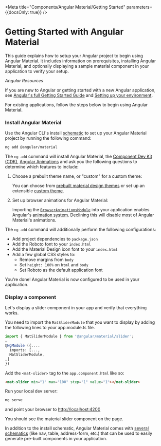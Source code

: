
<Meta title="Components/Angular Material/Getting Started"
  parameters={{docsOnly: true}} />

# Getting Started with Angular Material

This guide explains how to setup your Angular project to begin using Angular Material. It includes information on prerequisites, installing Angular Material, and optionally displaying a sample material component in your application to verify your setup.

*Angular Resources*

If you are new to Angular or getting started with a new Angular application, see [Angular's full Getting Started Guide](https://angular.io/start) and [Setting up your environment](https://angular.io/guide/setup-local).

For existing applications, follow the steps below to begin using Angular Material.

### Install Angular Material

Use the Angular CLI's install [schematic](https://material.angular.io/guide/schematics) to set up your Angular Material project by running the following command:

```bash
ng add @angular/material
```

The `ng add` command will install Angular Material, the [Component Dev Kit (CDK)](https://material.angular.io/cdk/categories), [Angular Animations](https://angular.io/guide/animations) and ask you the following questions to determine which features to include:

1. Choose a prebuilt theme name, or "custom" for a custom theme:

   You can choose from [prebuilt material design themes](https://material.angular.io/guide/theming#using-a-pre-built-theme) or set up an extensible [custom theme](https://material.angular.io/guide/theming#defining-a-custom-theme).

2. Set up browser animations for Angular Material:

   Importing the [`BrowserAnimationsModule`](https://angular.io/api/platform-browser/animations/BrowserAnimationsModule) into your application enables Angular's [animation system](https://angular.io/guide/animations). Declining this will disable most of Angular Material's animations.

The `ng add` command will additionally perform the following configurations:

* Add project dependencies to `package.json`
* Add the Roboto font to your `index.html`
* Add the Material Design icon font to your `index.html`
* Add a few global CSS styles to:
  * Remove margins from `body`
  * Set `height: 100%` on `html` and `body`
  * Set Roboto as the default application font

You're done! Angular Material is now configured to be used in your application.


### Display a component

Let's display a slider component in your app and verify that everything works.

You need to import the `MatSliderModule` that you want to display by adding the following lines to your app.module.ts file.

```ts
import { MatSliderModule } from '@angular/material/slider';
…
@NgModule ({....
  imports: [...,
  MatSliderModule,
…]
})
```

Add the `<mat-slider>` tag to the `app.component.html` like so:

```html
<mat-slider min="1" max="100" step="1" value="1"></mat-slider>
```

Run your local dev server:

```bash
ng serve
```

and point your browser to [http://localhost:4200](http://localhost:4200)

You should see the material slider component on the page.

In addition to the install schematic, Angular Material comes with [several schematics](https://material.angular.io/guide/schematics) (like nav, table, address-form, etc.) that can be used to easily generate pre-built components in your application.
